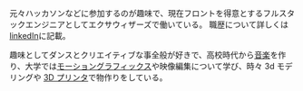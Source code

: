 元々ハッカソンなどに参加するのが趣味で、現在フロントを得意とするフルスタックエンジニアとしてエクサウィザーズで働いている。
職歴について詳しくは[linkedIn](https://www.linkedin.com/in/cactice)に記載。

趣味としてダンスとクリエイティブな事全般が好きで、高校時代から[音楽](http://www.cactice.com/sunvox-music/)を作り、大学では[モーショングラフィックス](https://www.youtube.com/watch?v=XoyQXxOAQfM)や映像編集について学び、時々 3d モデリングや [3D プリンタ](http://www.cactice.com/sverchok-models/)で物作りをしている。
